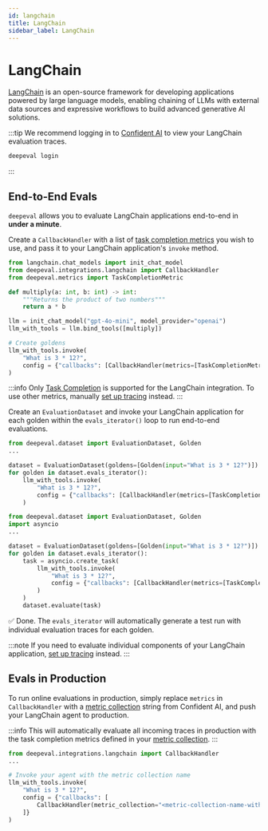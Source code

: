```yaml
---
id: langchain
title: LangChain
sidebar_label: LangChain
---
```



# LangChain

[LangChain](https://www.langchain.com/) is an open-source framework for developing applications powered by large language models, enabling chaining of LLMs with external data sources and expressive workflows to build advanced generative AI solutions.

:::tip
We recommend logging in to [Confident AI](https://app.confident-ai.com) to view your LangChain evaluation traces.

```bash
deepeval login
```

:::

## End-to-End Evals

`deepeval` allows you to evaluate LangChain applications end-to-end in **under a minute**.

<Timeline>

<TimelineItem title="Configure LangChain">

Create a `CallbackHandler` with a list of [task completion metrics](/docs/metrics-task-completion) you wish to use, and pass it to your LangChain application's `invoke` method.

```python title="main.py" showLineNumbers {2,15}
from langchain.chat_models import init_chat_model
from deepeval.integrations.langchain import CallbackHandler
from deepeval.metrics import TaskCompletionMetric

def multiply(a: int, b: int) -> int:
    """Returns the product of two numbers"""
    return a * b

llm = init_chat_model("gpt-4o-mini", model_provider="openai")
llm_with_tools = llm.bind_tools([multiply])

# Create goldens
llm_with_tools.invoke(
    "What is 3 * 12?",
    config = {"callbacks": [CallbackHandler(metrics=[TaskCompletionMetric(task="multiplication")])]}
)
```

:::info
Only [Task Completion](/docs/metrics-task-completion) is supported for the LangChain integration. To use other metrics, manually [set up tracing](/docs/evaluation-llm-tracing) instead.
:::

</TimelineItem>
<TimelineItem title="Run evaluations">

Create an `EvaluationDataset` and invoke your LangChain application for each golden within the `evals_iterator()` loop to run end-to-end evaluations.

<Tabs groupId="langgraph">
<TabItem value="synchronous" label="Synchronous">

```python title="main.py" showLineNumbers {5}
from deepeval.dataset import EvaluationDataset, Golden
...

dataset = EvaluationDataset(goldens=[Golden(input="What is 3 * 12?")])
for golden in dataset.evals_iterator():
    llm_with_tools.invoke(
        "What is 3 * 12?",
        config = {"callbacks": [CallbackHandler(metrics=[TaskCompletionMetric()])]}
    )
```

</TabItem>
  <TabItem value="asynchronous" label="Asynchronous">

```python title="main.py" showLineNumbers {6}
from deepeval.dataset import EvaluationDataset, Golden
import asyncio
...

dataset = EvaluationDataset(goldens=[Golden(input="What is 3 * 12?")])
for golden in dataset.evals_iterator():
    task = asyncio.create_task(
        llm_with_tools.invoke(
            "What is 3 * 12?",
            config = {"callbacks": [CallbackHandler(metrics=[TaskCompletionMetric()])]}
        )
    )
    dataset.evaluate(task)
```

</TabItem>
</Tabs>

✅ Done. The `evals_iterator` will automatically generate a test run with individual evaluation traces for each golden.

</TimelineItem>

</Timeline>

:::note
If you need to evaluate individual components of your LangChain application, [set up tracing](/docs/evaluation-llm-tracing) instead.
:::

## Evals in Production

To run online evaluations in production, simply replace `metrics` in `CallbackHandler` with a [metric collection](https://documentation.confident-ai.com/docs/llm-tracing/evaluations#online-evaluations) string from Confident AI, and push your LangChain agent to production.

:::info
This will automatically evaluate all incoming traces in production with the task completion metrics defined in your [metric collection](https://documentation.confident-ai.com/docs/llm-tracing/evaluations#online-evaluations).
:::

```python filename="main.py" showLineNumbers {8}
from deepeval.integrations.langchain import CallbackHandler
...

# Invoke your agent with the metric collection name
llm_with_tools.invoke(
    "What is 3 * 12?",
    config = {"callbacks": [
        CallbackHandler(metric_collection="<metric-collection-name-with-task-completion>")
    ]}
)
```
